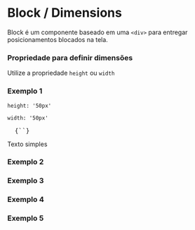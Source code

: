 

<Meta title="Block / Dimensions" />

# Block / Dimensions

<Space size={3} />

Block é um componente baseado em uma `<div>` para entregar posicionamentos blocados na tela.

<Space size={6} />

### Propriedade para definir dimensões

<Space size={3} />

Utilize a propriedade `height` ou `width`

<Space size={6} />

### Exemplo 1

`height: '50px'`

`width: '50px'`

<pre>
  <CodeBlock>{`<Block width='50px'></Block>`}</CodeBlock>
</pre>

<Space size={3} />

<ThemeProvider theme={theme}>
  <Block 
    bgColor='primary2'
    fontColor='white'
    width='50px'>
    Texto simples
  </Block>
</ThemeProvider>

<Space size={6} />

### Exemplo 2

<Space size={6} />

### Exemplo 3

<Space size={6} />

### Exemplo 4

<Space size={6} />

### Exemplo 5